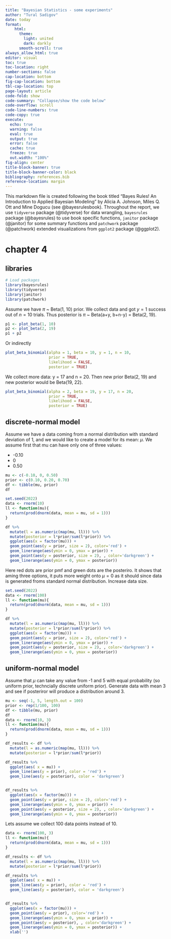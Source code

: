 ```yaml
---
title: "Bayesian Statistics - some experiments"
author: "Tural Sadigov"
date: today
format: 
    html:
      theme: 
        light: united
        dark: darkly
      smooth-scroll: true
always_allow_html: true
editor: visual
toc: true
toc-location: right
number-sections: false
cap-location: bottom
fig-cap-location: bottom
tbl-cap-location: top
page-layout: article
code-fold: show
code-summary: "Collapse/show the code below"
code-overflow: scroll
code-line-numbers: true
code-copy: true
execute:
  echo: true
  warning: false
  eval: true
  output: true
  error: false
  cache: true
  freeze: true
  out.width: "100%"
fig-align: center
title-block-banner: true
title-block-banner-color: black
bibliography: references.bib
reference-location: margin
---
```


This markdown file is created following the book titled "Bayes Rules! An Introduction to Applied Bayesian Modeling" by Alicia A. Johnson, Miles Q. Ott and Mine Dogucu (see @bayesrulesbook). Throughout the report, we use `tidyverse` package (@tidyverse) for data wrangling, `bayesrules` package (@bayesrules) to use book specific functions, `janitor` package (@janitor) for some summary functions and `patchwork` package (@patchwork) extended visualizations from `ggplot2` package (@ggplot2).

# chapter 4

## libraries

```r
# Load packages
library(bayesrules)
library(tidyverse)
library(janitor)
library(patchwork)
```

Assume we have $\pi$ ~ Beta(1, 10) prior. We collect data and got $y = 1$ success out of $n = 10$ trials. Thus posterior is $\pi$ ~ Beta(a+y, b+n-y) = Beta(2, 19).

```r
p1 <- plot_beta(1, 10)
p2 <- plot_beta(2, 19)
p1 + p2
```

Or indirectly

```r
plot_beta_binomial(alpha = 1, beta = 10, y = 1, n = 10,
                   prior = TRUE, 
                   likelihood = FALSE, 
                   posterior = TRUE)
```

We collect more data: y = 17 and n = 20. Then new prior Beta(2, 19) and new posterior would be Beta(19, 22). 
```r
plot_beta_binomial(alpha = 2, beta = 19, y = 17, n = 20,
                   prior = TRUE, 
                   likelihood = FALSE, 
                   posterior = TRUE)
```


## discrete-normal model

Assume we have a data coming from a normal distribution with standard deviation of 1, and we would like to create a model for its mean: $\mu$. We assume first that mu can have only one of three values:

- -0.10
- 0
- 0.50


```r
mu <- c(-0.10, 0, 0.50)
prior <- c(0.10, 0.20, 0.70)
df <- tibble(mu, prior)
df

set.seed(2022)
data <- rnorm(10)
ll <- function(mu){
  return(prod(dnorm(data, mean = mu, sd = 1)))
}

df %>% 
  mutate(l = as.numeric(map(mu, ll))) %>% 
  mutate(posterior = l*prior/sum(l*prior)) %>% 
  ggplot(aes(x = factor(mu))) +
  geom_point(aes(y = prior, size = 2), color='red') +
  geom_linerange(aes(ymin = 0, ymax = prior)) +
  geom_point(aes(y = posterior, size = 2), , color='darkgreen') +
  geom_linerange(aes(ymin = 0, ymax = posterior))

```

Here red dots are prior pmf and green dots are the posteriro. It shows that aming three options, it puts more weight onto $\mu = 0$ as it should since data is generated froms standard normal distribution. Increase data size.

```r
set.seed(2022)
data <- rnorm(100)
ll <- function(mu){
  return(prod(dnorm(data, mean = mu, sd = 1)))
}

df %>% 
  mutate(l = as.numeric(map(mu, ll))) %>% 
  mutate(posterior = l*prior/sum(l*prior)) %>% 
  ggplot(aes(x = factor(mu))) +
  geom_point(aes(y = prior, size = 2), color='red') +
  geom_linerange(aes(ymin = 0, ymax = prior)) +
  geom_point(aes(y = posterior, size = 2), , color='darkgreen') +
  geom_linerange(aes(ymin = 0, ymax = posterior))

```

## uniform-normal model

Assume that $\mu$ can take any value from -1 and 5 with equal probability (so uniform prior, techncially discrete uniform prior). Generate data with mean 3 and see if posteriror will produce a distribution around 3. 

```r
mu <- seq(-1, 5, length.out = 100)
prior <- rep(1/100, 100)
df <- tibble(mu, prior)
df
data <- rnorm(10, 3)
ll <- function(mu){
  return(prod(dnorm(data, mean = mu, sd = 1)))
}

df_results <- df %>% 
  mutate(l = as.numeric(map(mu, ll))) %>% 
  mutate(posterior = l*prior/sum(l*prior))

df_results %>% 
  ggplot(aes( x = mu)) +
  geom_line(aes(y = prior), color = 'red') +
  geom_line(aes(y = posterior), color = 'darkgreen')


df_results %>%   
  ggplot(aes(x = factor(mu))) +
  geom_point(aes(y = prior, size = 2), color='red') +
  geom_linerange(aes(ymin = 0, ymax = prior)) +
  geom_point(aes(y = posterior, size = 2), , color='darkgreen') +
  geom_linerange(aes(ymin = 0, ymax = posterior))

```


Lets assume we collect 100 data points instead of 10.

```r
data <- rnorm(100, 3)
ll <- function(mu){
  return(prod(dnorm(data, mean = mu, sd = 1)))
}

df_results <- df %>% 
  mutate(l = as.numeric(map(mu, ll))) %>% 
  mutate(posterior = l*prior/sum(l*prior))

df_results %>% 
  ggplot(aes( x = mu)) +
  geom_line(aes(y = prior), color = 'red') +
  geom_line(aes(y = posterior), color = 'darkgreen')


df_results %>%   
  ggplot(aes(x = factor(mu))) +
  geom_point(aes(y = prior), color='red') +
  geom_linerange(aes(ymin = 0, ymax = prior)) +
  geom_point(aes(y = posterior), , color='darkgreen') +
  geom_linerange(aes(ymin = 0, ymax = posterior)) +
  xlab('')

```
